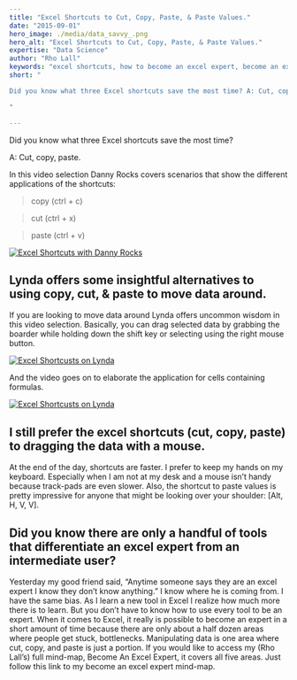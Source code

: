 ```yaml
---
title: "Excel Shortcuts to Cut, Copy, Paste, & Paste Values."
date: "2015-09-01"
hero_image: ./media/data_savvy_.png
hero_alt: "Excel Shortcuts to Cut, Copy, Paste, & Paste Values."
expertise: "Data Science"
author: "Rho Lall"
keywords: "excel shortcuts, how to become an excel expert, become an excel expert, "
short: "

Did you know what three Excel shortcuts save the most time? A: Cut, copy, paste. 

"

---
```


Did you know what three Excel shortcuts save the most time?

A: Cut, copy, paste. 

In this video selection Danny Rocks covers scenarios that show the different applications of the shortcuts:

> copy (ctrl + c)

> cut (ctrl + x)

> paste (ctrl + v)

[![Excel Shortcuts with Danny Rocks](https://img.youtube.com/vi/KUvlv9U4PTM/hqdefault.jpg)](https://youtu.be/KUvlv9U4PTM)

## Lynda offers some insightful alternatives to using copy, cut, & paste to move data around.

If you are looking to move data around Lynda offers uncommon wisdom in this video selection. Basically, you can drag selected data by grabbing the boarder while holding down the shift key or selecting using the right mouse button.

[![Excel Shortcusts on Lynda](https://img.youtube.com/vi/o0D14C2jHaM/hqdefault.jpg)](https://youtu.be/o0D14C2jHaM)

And the video goes on to elaborate the application for cells containing formulas.

[![Excel Shortcusts on Lynda](https://img.youtube.com/vi/o0D14C2jHaM/hqdefault.jpg)](https://youtu.be/o0D14C2jHaM)

## I still prefer the excel shortcuts (cut, copy, paste) to dragging the data with a mouse.

At the end of the day, shortcuts are faster. I prefer to keep my hands on my keyboard. Especially when I am not at my desk and a mouse isn’t handy because track-pads are even slower. Also, the shortcut to paste values is pretty impressive for anyone that might be looking over your shoulder: [Alt, H, V, V].

## Did you know there are only a handful of tools that differentiate an excel expert from an intermediate user?

Yesterday my good friend said, “Anytime someone says they are an excel expert I know they don’t know anything.” I know where he is coming from. I have the same bias. As I learn a new tool in Excel I realize how much more there is to learn. But you don’t have to know how to use every tool to be an expert. When it comes to Excel, it really is possible to become an expert in a short amount of time because there are only about a half dozen areas where people get stuck, bottlenecks. Manipulating data is one area where cut, copy, and paste is just a portion. If you would like to access my (Rho Lall’s) full mind-map,  Become An Excel Expert, it covers all five areas. Just follow this link to my become an excel expert mind-map.
